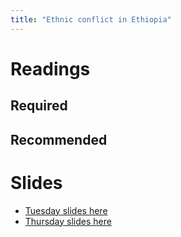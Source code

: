 ```yaml
---
title: "Ethnic conflict in Ethiopia"
---
```


# Readings


## Required


## Recommended


# Slides

* [Tuesday slides here]()
* [Thursday slides here]()


